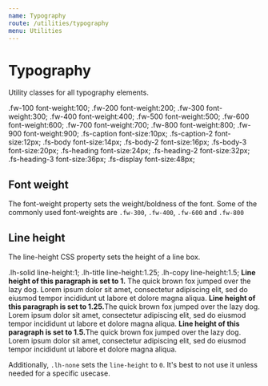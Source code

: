 ```yaml
---
name: Typography
route: /utilities/typography
menu: Utilities
---
```




# Typography

Utility classes for all typography elements.

<Reference>
  <Property>
    <Name>.fw-100</Name>
    <Output>font-weight:100;</Output>
  </Property>
  <Property>
    <Name>.fw-200</Name>
    <Output>font-weight:200;</Output>
  </Property>
  <Property>
    <Name>.fw-300</Name>
    <Output>font-weight:300;</Output>
  </Property>
  <Property>
    <Name>.fw-400</Name>
    <Output>font-weight:400;</Output>
  </Property>
  <Property>
    <Name>.fw-500</Name>
    <Output>font-weight:500;</Output>
  </Property>
  <Property>
    <Name>.fw-600</Name>
    <Output>font-weight:600;</Output>
  </Property>
  <Property>
    <Name>.fw-700</Name>
    <Output>font-weight:700;</Output>
  </Property>
  <Property>
    <Name>.fw-800</Name>
    <Output>font-weight:800;</Output>
  </Property>
  <Property>
    <Name>.fw-900</Name>
    <Output>font-weight:900;</Output>
  </Property>
  <Property>
    <Name>.fs-caption</Name>
    <Output>font-size:10px;</Output>
  </Property>
  <Property>
    <Name>.fs-caption-2</Name>
    <Output>font-size:12px;</Output>
  </Property>
  <Property>
    <Name>.fs-body</Name>
    <Output>font-size:14px;</Output>
  </Property>
  <Property>
    <Name>.fs-body-2</Name>
    <Output>font-size:16px;</Output>
  </Property>
  <Property>
    <Name>.fs-body-3</Name>
    <Output>font-size:20px;</Output>
  </Property>
  <Property>
    <Name>.fs-heading</Name>
    <Output>font-size:24px;</Output>
  </Property>
  <Property>
    <Name>.fs-heading-2</Name>
    <Output>font-size:32px;</Output>
  </Property>
  <Property>
    <Name>.fs-heading-3</Name>
    <Output>font-size:36px;</Output>
  </Property>
  <Property>
    <Name>.fs-display</Name>
    <Output>font-size:48px;</Output>
  </Property>
</Reference>

## Font weight

The font-weight property sets the weight/boldness of the font. Some of the commonly used font-weights are `.fw-300`, `.fw-400`, `.fw-600` and `.fw-800`

## Line height

The line-height CSS property sets the height of a line box.

<Reference>

  <Property>
    <Name>.lh-solid</Name>
    <Output>line-height:1;</Output>
  </Property>
  <Property>
    <Name>.lh-title</Name>
    <Output>line-height:1.25;</Output>
  </Property>
  <Property>
    <Name>.lh-copy</Name>
    <Output>line-height:1.5;</Output>
  </Property>
  </Reference>
<Spacer my={8} />
<Sandbox>
  <Sandbox.Preview>
    <span className="c-neutral-800 m-0 lh-solid d-block">
      <strong>Line height of this paragraph is set to 1.</strong> The quick
      brown fox jumped over the lazy dog. Lorem ipsum dolor sit amet,
      consectetur adipiscing elit, sed do eiusmod tempor incididunt ut labore et
      dolore magna aliqua.
    </span>
  </Sandbox.Preview>
  <Spacer my={4} />
  <Sandbox.Preview>
    <span className="c-neutral-800 m-0 lh-title d-block">
      <strong>Line height of this paragraph is set to 1.25.</strong>The quick
      brown fox jumped over the lazy dog. Lorem ipsum dolor sit amet,
      consectetur adipiscing elit, sed do eiusmod tempor incididunt ut labore et
      dolore magna aliqua.
    </span>
  </Sandbox.Preview>
  <Spacer my={4} />
  <Sandbox.Preview>
    <span className="c-neutral-800 m-0 lh-copy d-block">
      <strong>Line height of this paragraph is set to 1.5.</strong>The quick
      brown fox jumped over the lazy dog. Lorem ipsum dolor sit amet,
      consectetur adipiscing elit, sed do eiusmod tempor incididunt ut labore et
      dolore magna aliqua.
    </span>
  </Sandbox.Preview>
</Sandbox>

<Spacer my={8} />

Additionally, `.lh-none` sets the `line-height` to `0`. It's best to not use it unless needed for a specific usecase.
